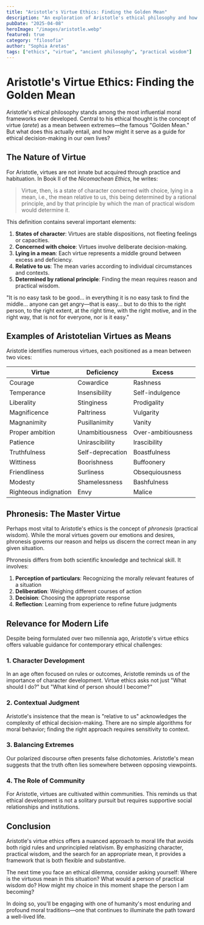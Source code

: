 ```yaml
---
title: "Aristotle's Virtue Ethics: Finding the Golden Mean"
description: "An exploration of Aristotle's ethical philosophy and how his concept of virtue as a mean between extremes can guide modern living."
pubDate: "2025-04-08"
heroImage: "/images/aristotle.webp"
featured: true
category: "filosofia"
author: "Sophia Aretas"
tags: ["ethics", "virtue", "ancient philosophy", "practical wisdom"]
---
```


# Aristotle's Virtue Ethics: Finding the Golden Mean

Aristotle's ethical philosophy stands among the most influential moral frameworks ever developed. Central to his ethical thought is the concept of virtue (*arete*) as a mean between extremes—the famous "Golden Mean." But what does this actually entail, and how might it serve as a guide for ethical decision-making in our own lives?

## The Nature of Virtue

For Aristotle, virtues are not innate but acquired through practice and habituation. In Book II of the *Nicomachean Ethics*, he writes:

> Virtue, then, is a state of character concerned with choice, lying in a mean, i.e., the mean relative to us, this being determined by a rational principle, and by that principle by which the man of practical wisdom would determine it.

This definition contains several important elements:

1. **States of character**: Virtues are stable dispositions, not fleeting feelings or capacities.
2. **Concerned with choice**: Virtues involve deliberate decision-making.
3. **Lying in a mean**: Each virtue represents a middle ground between excess and deficiency.
4. **Relative to us**: The mean varies according to individual circumstances and contexts.
5. **Determined by rational principle**: Finding the mean requires reason and practical wisdom.

<div class="ancient-quote">
"It is no easy task to be good... in everything it is no easy task to find the middle... anyone can get angry—that is easy... but to do this to the right person, to the right extent, at the right time, with the right motive, and in the right way, that is not for everyone, nor is it easy."
</div>

## Examples of Aristotelian Virtues as Means

Aristotle identifies numerous virtues, each positioned as a mean between two vices:

| Virtue | Deficiency | Excess |
|--------|------------|--------|
| Courage | Cowardice | Rashness |
| Temperance | Insensibility | Self-indulgence |
| Liberality | Stinginess | Prodigality |
| Magnificence | Paltriness | Vulgarity |
| Magnanimity | Pusillanimity | Vanity |
| Proper ambition | Unambitiousness | Over-ambitiousness |
| Patience | Unirascibility | Irascibility |
| Truthfulness | Self-deprecation | Boastfulness |
| Wittiness | Boorishness | Buffoonery |
| Friendliness | Surliness | Obsequiousness |
| Modesty | Shamelessness | Bashfulness |
| Righteous indignation | Envy | Malice |

## Phronesis: The Master Virtue

Perhaps most vital to Aristotle's ethics is the concept of *phronesis* (practical wisdom). While the moral virtues govern our emotions and desires, phronesis governs our reason and helps us discern the correct mean in any given situation.

Phronesis differs from both scientific knowledge and technical skill. It involves:

1. **Perception of particulars**: Recognizing the morally relevant features of a situation
2. **Deliberation**: Weighing different courses of action
3. **Decision**: Choosing the appropriate response
4. **Reflection**: Learning from experience to refine future judgments

## Relevance for Modern Life

Despite being formulated over two millennia ago, Aristotle's virtue ethics offers valuable guidance for contemporary ethical challenges:

### 1. Character Development

In an age often focused on rules or outcomes, Aristotle reminds us of the importance of character development. Virtue ethics asks not just "What should I do?" but "What kind of person should I become?"

### 2. Contextual Judgment

Aristotle's insistence that the mean is "relative to us" acknowledges the complexity of ethical decision-making. There are no simple algorithms for moral behavior; finding the right approach requires sensitivity to context.

### 3. Balancing Extremes

Our polarized discourse often presents false dichotomies. Aristotle's mean suggests that the truth often lies somewhere between opposing viewpoints.

### 4. The Role of Community

For Aristotle, virtues are cultivated within communities. This reminds us that ethical development is not a solitary pursuit but requires supportive social relationships and institutions.

## Conclusion

Aristotle's virtue ethics offers a nuanced approach to moral life that avoids both rigid rules and unprincipled relativism. By emphasizing character, practical wisdom, and the search for an appropriate mean, it provides a framework that is both flexible and substantive.

The next time you face an ethical dilemma, consider asking yourself: Where is the virtuous mean in this situation? What would a person of practical wisdom do? How might my choice in this moment shape the person I am becoming?

In doing so, you'll be engaging with one of humanity's most enduring and profound moral traditions—one that continues to illuminate the path toward a well-lived life.
